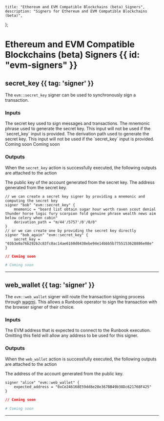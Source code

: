     title: "Ethereum and EVM Compatible Blockchains (beta) Signers",
    description: "Signers for Ethereum and EVM Compatible Blockchains (beta)",
};

# Ethereum and EVM Compatible Blockchains (beta) Signers {{ id: "evm-signers" }}



## secret_key {{ tag: 'signer' }}

The `evm::secret_key` signer can be used to synchronously sign a transaction.

### Inputs

<Properties>


  <Property name="secret_key" type="">
    The secret key used to sign messages and transactions.
  </Property>


  <Property name="mnemonic" type="">
    The mnemonic phrase used to generate the secret key. This input will not be used if the `secret_key` input is provided.
  </Property>


  <Property name="derivation_path" type="">
    The derivation path used to generate the secret key. This input will not be used if the `secret_key` input is provided.
  </Property>


  <Property name="is_encrypted" type="">
    Coming soon
  </Property>


  <Property name="password" type="">
    Coming soon
  </Property>


</Properties>

### Outputs

<Note>

When the `secret_key` action is successfully executed, the following outputs are attached to the action

</Note>

<Properties>


  <Property name="public_key">
    The public key of the account generated from the secret key.
  </Property>


  <Property name="address">
    The address generated from the secret key.
  </Property>


</Properties>

<CodeGroup title="Example using secret_key">


```hcl {{ title: 'main.tx' }}
// we can create a secret key signer by providing a mnemonic and computing the secret key
signer "bob" "evm::secret_key" {
    mnemonic = "board list obtain sugar hour worth raven scout denial thunder horse logic fury scorpion fold genuine phrase wealth news aim below celery when cabin"
    derivation_path = "m/44'/5757'/0'/0/0"
}
// or we can create one by providing the secret key directly
signer "bob_again" "evm::secret_key" {
    secret_key = "03b3e0a76b292b2c83fc0ac14ae6160d0438ebe94e14bbb5b7755153628886e08e"
}

```


```json {{ title: 'main.json' }}
// Coming soon
```

```yaml {{ title: 'main.yaml' }}
# Coming soon
```

</CodeGroup>

---


## web_wallet {{ tag: 'signer' }}

The `evm::web_wallet` signer will route the transaction signing process through [wagmi](https://wagmi.sh/).
This allows a Runbook operator to sign the transaction with the browser signer of their choice.

### Inputs

<Properties>


  <Property name="expected_address" type="">
    The EVM address that is expected to connect to the Runbook execution. Omitting this field will allow any address to be used for this signer.
  </Property>


</Properties>

### Outputs

<Note>

When the `web_wallet` action is successfully executed, the following outputs are attached to the action

</Note>

<Properties>


  <Property name="address">
    The address of the account generated from the public key.
  </Property>


</Properties>

<CodeGroup title="Example using web_wallet">


```hcl {{ title: 'main.tx' }}
signer "alice" "evm::web_wallet" {
    expected_address = "0xCe246168E59dd8e28e367BB49b38Dc621768F425"
}

```


```json {{ title: 'main.json' }}
// Coming soon
```

```yaml {{ title: 'main.yaml' }}
# Coming soon
```

</CodeGroup>

---

